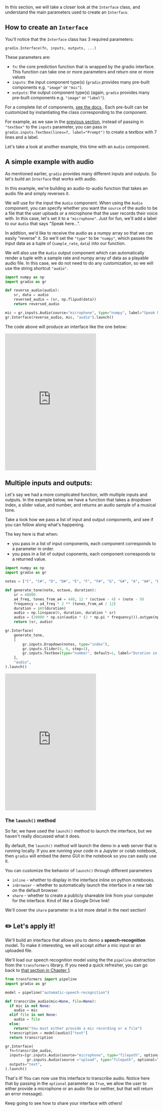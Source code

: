 In this section, we will take a closer look at the `Interface` class, and understand the
main parameters used to create an `Interface`.

## How to create an `Interface`

You'll notice that the `Interface` class has 3 required parameters:  

 `gradio.Interface(fn, inputs, outputs, ...)`

These parameters are:

  - `fn`: the core prediction function that is wrapped by the gradio interface. This function can take one or more parameters and return one or more values
  - `inputs`: the input component type(s) (`gradio` provides many pre-built components e.g. `"image"` or `"mic"`). 
  - `outputs`: the output component type(s)  (again, `gradio` provides many pre-built components e.g. `"image"` or `"label"`).

For a complete list of components, [see the docs ](https://gradio.app/docs). Each pre-built
can be customized by instantiating the class corresponding to the component. 

For example, as we saw in the [previous section](/course/chapter9/2),
instead of passing in `"textbox"` to the `inputs` parameter, you can pass in `gradio.inputs.Textbox(lines=7, label="Prompt")` to create a textbox with 7 lines and a label.

Let's take a look at another example, this time with an `Audio` component.

## A simple example with audio

As mentioned earlier, `gradio` provides many different inputs and outputs. 
So let's build an `Interface` that works with audio.

In this example, we're building an audio-to-audio function that takes an 
audio file and simply reverses it.

We will use for the input the `Audio` component. When using the `Audio` component, 
you can specify whether you want the `source` of the audio to be a file that the user
uploads or a microphone that the user records their voice with. In this case, let's
set it to a `"microphone"`. Just for fun, we'll add a label to our `Audio` that says
"Speak here...".

In addition, we'd like to receive the audio as a numpy array so that we can easily
"reverse" it. So we'll set the `"type"` to be `"numpy"`, which passes the input
data as a tuple of (`sample_rate`, `data`) into our function.

We will also use the `Audio` output component which can automatically
render a tuple with a sample rate and numpy array of data as a playable audio file. 
In this case, we do not need to do any customization, so we will use the string 
shortcut `"audio"`.


```py
import numpy as np
import gradio as gr

def reverse_audio(audio):
    sr, data = audio
    reversed_audio = (sr, np.flipud(data))
    return reversed_audio

mic = gr.inputs.Audio(source="microphone", type="numpy", label="Speak here...")
gr.Interface(reverse_audio, mic, "audio").launch()
```

The code above will produce an interface like the one below:

<iframe src="https://hf.space/gradioiframe/course-demos/audio-reverse/+" frameBorder="0" height="450" title="Gradio app" class="container p-0 flex-grow space-iframe" allow="accelerometer; ambient-light-sensor; autoplay; battery; camera; document-domain; encrypted-media; fullscreen; geolocation; gyroscope; layout-animations; legacy-image-formats; magnetometer; microphone; midi; oversized-images; payment; picture-in-picture; publickey-credentials-get; sync-xhr; usb; vr ; wake-lock; xr-spatial-tracking" sandbox="allow-forms allow-modals allow-popups allow-popups-to-escape-sandbox allow-same-origin allow-scripts allow-downloads"></iframe>

## Multiple inputs and outputs:

Let's say we had a more complicated function, with multiple inputs and outputs. 
In the example below, we have a function that takes a dropdown index, a slider value, and number, 
and returns an audio sample of a musical tone. 

Take a look how we pass a list of input and output components,
and see if you can follow along what's happening.

The key here is that when:
* you pass in a list of input components, each component corresponds to a parameter in order.
* you pass in a list of output coponents, each component corresponds to a returned value.

```py
import numpy as np
import gradio as gr

notes = ["C", "C#", "D", "D#", "E", "F", "F#", "G", "G#", "A", "A#", "B"]

def generate_tone(note, octave, duration):
    sr = 48000
    a4_freq, tones_from_a4 = 440, 12 * (octave - 4) + (note - 9)
    frequency = a4_freq * 2 ** (tones_from_a4 / 12)
    duration = int(duration)
    audio = np.linspace(0, duration, duration * sr)
    audio = (20000 * np.sin(audio * (2 * np.pi * frequency))).astype(np.int16)
    return (sr, audio)

gr.Interface(
    generate_tone,
    [
        gr.inputs.Dropdown(notes, type="index"),
        gr.inputs.Slider(4, 6, step=1),
        gr.inputs.Textbox(type="number", default=1, label="Duration in seconds"),
    ],
    "audio",
).launch()
```

<iframe src="https://hf.space/gradioiframe/course-demos/generate-tone/+" frameBorder="0" height="450" title="Gradio app" class="container p-0 flex-grow space-iframe" allow="accelerometer; ambient-light-sensor; autoplay; battery; camera; document-domain; encrypted-media; fullscreen; geolocation; gyroscope; layout-animations; legacy-image-formats; magnetometer; microphone; midi; oversized-images; payment; picture-in-picture; publickey-credentials-get; sync-xhr; usb; vr ; wake-lock; xr-spatial-tracking" sandbox="allow-forms allow-modals allow-popups allow-popups-to-escape-sandbox allow-same-origin allow-scripts allow-downloads"></iframe>


### The `launch()` method

So far, we have used the `launch()` method to launch the interface, but we 
haven't really discussed what it does. 

By default, the `launch()` method will launch the demo in a web server that 
is running locally. If you are running your code in a Jupyter or colab notebook, then
`gradio` will embed the demo GUI in the notebook so you can easily use it.

You can customize the behavior of `launch()` through different parameters

  - `inline` - whether to display in the interface inline on python notebooks.
  - `inbrowser` - whether to automatically launch the interface in a new tab on the default browser.
  - `share` - whether to create a publicly shareable link from your computer for the interface. Kind of like a Google Drive link!

We'll cover the `share` parameter in a lot more detail in the next section!

## ✏️ Let's apply it!

We'll build an interface that allows you to demo a **speech-recognition** model.
To make it interesting, we will accept *either* a mic input or an uploaded file.

We'll load our speech recognition model using the the `pipeline` abstraction from the `transformers` library. 
If you need a quick refresher, you can go back to [that section in Chapter 1](/course/chapter1/section3).   

```py
from transformers import pipeline
import gradio as gr

model = pipeline("automatic-speech-recognition")

def transcribe_audio(mic=None, file=None):
  if mic is not None:
    audio = mic
  elif file is not None:
    audio = file
  else:
    return("You must either provide a mic recording or a file")
  transcription = model(audio)["text"]
  return transcription

gr.Interface(
  fn=transcribe_audio,
  inputs=[gr.inputs.Audio(source="microphone", type="filepath", optional=True),
          gr.inputs.Audio(source ="upload", type="filepath", optional=True)],
  outputs="text",
).launch()
```

That's it! You can now use this interface to transcribe audio. Notice here that
by passing in the `optional` parameter as `True`, we allow the user to either
provide a microphone or an audio file (or neither, but that will return an error message).

Keep going to see how to share your interface with others!
